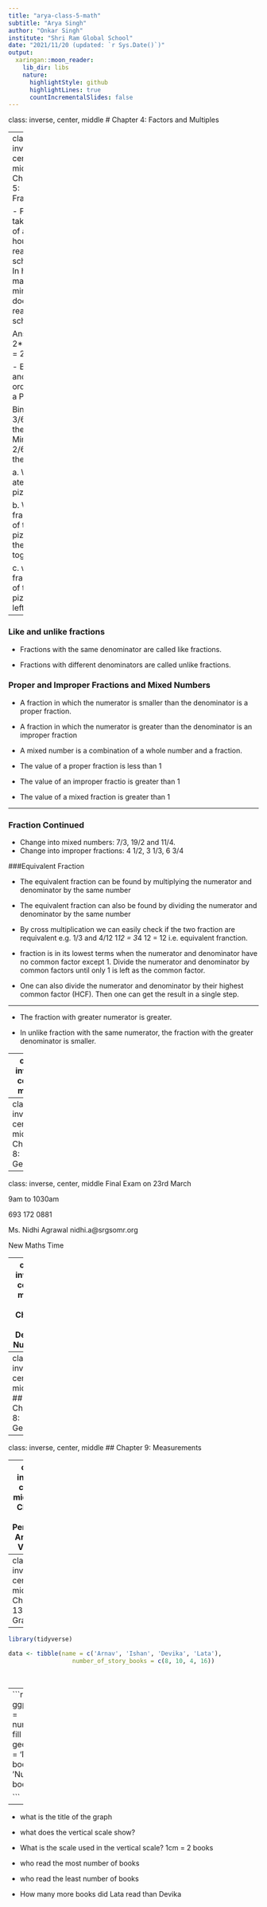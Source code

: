```yaml
---
title: "arya-class-5-math"
subtitle: "Arya Singh"
author: "Onkar Singh"
institute: "Shri Ram Global School"
date: "2021/11/20 (updated: `r Sys.Date()`)"
output:
  xaringan::moon_reader:
    lib_dir: libs
    nature:
      highlightStyle: github
      highlightLines: true
      countIncrementalSlides: false
---
```


class: inverse, center, middle
# Chapter 4: Factors and Multiples

---
class: inverse, center, middle
# Chapter 5: Fractions


- Pankaj takes 2/6 of an hour to reach school. In how many mintures does he reach school? 

Answer: 2*60/6 = 20 

- Bina and Mina ordered a Pizza? 

Bina ate 3/6 of the pizza
Mina ate 2/6 of the pizza                                                                                                                         


a. Who ate more pizza? 

b. What fraction of the pizza did they eat together? 

c. what fraction of the pizza is left. 


---

### Like and unlike fractions

- Fractions with the same denominator are called like fractions. 

- Fractions with different denominators are called unlike fractions. 

### Proper and Improper Fractions and Mixed Numbers
- A fraction in which the numerator is smaller than the denominator is a proper fraction. 

- A fraction in which the numerator is greater than the denominator is an improper fraction

- A mixed number is a combination of a whole number and a fraction. 
- The value of a proper fraction is less than 1
- The value of an improper fractio is greater than 1
- The value of a mixed fraction is greater than 1


---

### Fraction Continued
- Change into mixed numbers: 7/3, 19/2 and 11/4. 
- Change into improper fractions: 4 1/2, 3 1/3, 6 3/4

###Equivalent Fraction

- The equivalent fraction can be found by multiplying the numerator and denominator by the same number 
- The equivalent fraction can also be found by dividing the numerator and denominator by the same number

- By cross multiplication we can easily check if the two fraction are requivalent
 e.g. 1/3 and 4/12 
 1*12 = 3*4
12 = 12 i.e. equivalent franction. 

- fraction is in its lowest terms when the numerator and denominator have no common factor except 1. Divide the numerator and denominator by common factors until only 1 is left as the common factor. 

- One can also divide the numerator and denominator by their highest common factor (HCF). Then one can get the result in a single step. 

---

- The fraction with greater numerator is greater. 

- In unlike fraction with the same numerator, the fraction with the greater denominator is smaller. 



---
class: inverse, center, middle

# Chapter 7: Symmetry, Patterns and Nets

---
class: inverse, center, middle
# Chapter 8: Geometry


---
class: inverse, center, middle
Final Exam on 23rd March

9am to 1030am 

693 172 0881

Ms. Nidhi Agrawal
nidhi.a@srgsomr.org

New Maths Time

---
class: inverse, center, middle
## Chapter 6: Decimal Numbers

---
class: inverse, center, middle
## Chapter 8:  Geometry

---
class: inverse, center, middle
## Chapter 9: Measurements

---
class: inverse, center, middle
## Chapter 10: Perimeter, Area and Volume
---
class: inverse, center, middle
## Chapter 13: Graphs       

---

```r
library(tidyverse)
```


```r
data <- tibble(name = c('Arnav', 'Ishan', 'Devika', 'Lata'), 
                  number_of_story_books = c(8, 10, 4, 16))
                  
                  
```


---
```r
data %>% 
  ggplot(aes(x = name, y = number_of_story_books, fill = name)) +
  geom_col() +
  labs(title = 'Number of story books read', 
       x = '', 
       y = 'Number of story books') 
  
```

---
- what is the title of the graph

- what does the vertical scale show? 

- What is the scale used in the vertical scale? 
1cm = 2 books

- who read the most number of books

- who read the least number of books

- How many more books did Lata read than Devika


